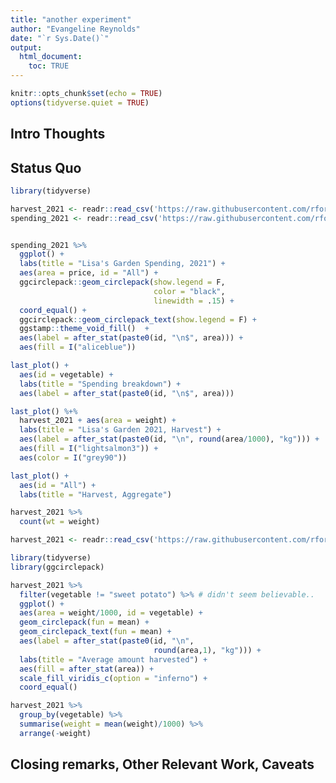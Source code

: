 ```yaml
---
title: "another experiment"
author: "Evangeline Reynolds"
date: "`r Sys.Date()`"
output: 
  html_document:
    toc: TRUE
---
```


```r
knitr::opts_chunk$set(echo = TRUE)
options(tidyverse.quiet = TRUE)
```




## Intro Thoughts


## Status Quo

```r
library(tidyverse)

harvest_2021 <- readr::read_csv('https://raw.githubusercontent.com/rfordatascience/tidytuesday/master/data/2024/2024-05-28/harvest_2021.csv')
spending_2021 <- readr::read_csv('https://raw.githubusercontent.com/rfordatascience/tidytuesday/master/data/2024/2024-05-28/spending_2021.csv')


spending_2021 %>% 
  ggplot() + 
  labs(title = "Lisa's Garden Spending, 2021") +
  aes(area = price, id = "All") + 
  ggcirclepack::geom_circlepack(show.legend = F, 
                                color = "black", 
                                linewidth = .15) + 
  coord_equal() + 
  ggcirclepack::geom_circlepack_text(show.legend = F) +
  ggstamp::theme_void_fill()  + 
  aes(label = after_stat(paste0(id, "\n$", area))) + 
  aes(fill = I("aliceblue"))

last_plot() +
  aes(id = vegetable) + 
  labs(title = "Spending breakdown") + 
  aes(label = after_stat(paste0(id, "\n$", area)))

last_plot() %+% 
  harvest_2021 + aes(area = weight) + 
  labs(title = "Lisa's Garden 2021, Harvest") + 
  aes(label = after_stat(paste0(id, "\n", round(area/1000), "kg"))) +
  aes(fill = I("lightsalmon3")) + 
  aes(color = I("grey90"))

last_plot() +
  aes(id = "All") + 
  labs(title = "Harvest, Aggregate") 

harvest_2021 %>% 
  count(wt = weight)
```




```r
harvest_2021 <- readr::read_csv('https://raw.githubusercontent.com/rfordatascience/tidytuesday/master/data/2024/2024-05-28/harvest_2021.csv')

library(tidyverse)
library(ggcirclepack)

harvest_2021 %>%
  filter(vegetable != "sweet potato") %>% # didn't seem believable..
  ggplot() + 
  aes(area = weight/1000, id = vegetable) + 
  geom_circlepack(fun = mean) + 
  geom_circlepack_text(fun = mean) + 
  aes(label = after_stat(paste0(id, "\n", 
                                round(area,1), "kg"))) + 
  labs(title = "Average amount harvested") +
  aes(fill = after_stat(area)) +
  scale_fill_viridis_c(option = "inferno") + 
  coord_equal()

harvest_2021 %>% 
  group_by(vegetable) %>% 
  summarise(weight = mean(weight)/1000) %>% 
  arrange(-weight)


```



## Closing remarks, Other Relevant Work, Caveats
